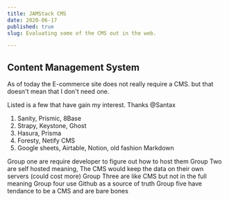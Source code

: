 ```yaml
---
title: JAMStack CMS 
date: 2020-06-17
published: true
slug: Evaluating some of the CMS out in the web.

---
```


## Content Management System

As of today the E-commerce site does not really require a CMS. 
but that doesn't mean that I don't need one. 



Listed is a few that have gain my interest. Thanks @Santax

1. Sanity, Prismic, 8Base
2. Strapy, Keystone, Ghost
3. Hasura, Prisma
4. Foresty, Netify CMS
5. Google sheets, Airtable, Notion, old fashion Markdown

Group one are require developer to figure out how to host them
Group Two are self hosted meaning, The CMS would keep the data on their own servers (could cost more)
Group Three are like CMS but not in the full meaning
Group four use Github as a source of truth
Group five have tendance to be a CMS and are bare bones


